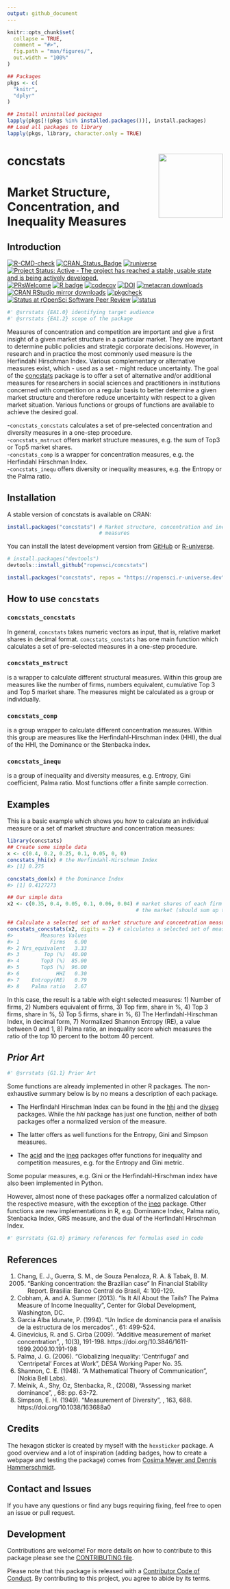 ```yaml
---
output: github_document
---
```


<!-- README.md is generated from README.Rmd. Please edit that file -->


```r
knitr::opts_chunk$set(
  collapse = TRUE,
  comment = "#>",
  fig.path = "man/figures/",
  out.width = "100%"
)
```

```R
## Packages
pkgs <- c(
  "knitr",
  "dplyr"
)

## Install uninstalled packages
lapply(pkgs[!(pkgs %in% installed.packages())], install.packages)
## Load all packages to library 
lapply(pkgs, library, character.only = TRUE)
```

# concstats <img src='man/figures/logo.png' align="right" height="150" style="float:right; height:150px;"/>

#  Market Structure, Concentration, and Inequality Measures

## Introduction

<!-- badges: start -->
[![R-CMD-check](https://github.com/ropensci/concstats/workflows/R-CMD-check/badge.svg)](https://github.com/ropensci/concstats/actions)
[![CRAN_Status_Badge](https://www.r-pkg.org/badges/version/concstats)](https://cran.r-project.org/package=concstats)
[![runiverse](https://ropensci.r-universe.dev/badges/concstats)](http://ropensci.r-universe.dev/ui/#package:concstats)
[![Project Status: Active - The project has reached a stable, usable state and is being actively developed.](https://www.repostatus.org/badges/latest/active.svg)](https://www.repostatus.org/#active)
[![PRsWelcome](https://img.shields.io/badge/PRs-welcome-brightgreen.svg?style=plastic)](https://github.com/ropensci/concstats/pulls)
[![R badge](https://img.shields.io/badge/Build%20with-♥%20and%20R-blue)](https://github.com/ropensci/concstats)
[![codecov](https://codecov.io/gh/ropensci/concstats/branch/master/graph/badge.svg?token=IG5NPEGK6J)](https://app.codecov.io/gh/ropensci/concstats)
[![DOI](https://zenodo.org/badge/DOI/10.5281/zenodo.6456536.svg)](https://doi.org/10.5281/zenodo.6456536)
[![metacran downloads](https://cranlogs.r-pkg.org/badges/concstats)](https://cran.r-project.org/package=concstats)
[![CRAN RStudio mirror downloads](https://cranlogs.r-pkg.org/badges/grand-total/concstats?color=blue)](https://r-pkg.org/pkg/concstats)
[![pkgcheck](https://github.com/ropensci/concstats/workflows/pkgcheck/badge.svg)](https://github.com/ropensci/concstats/actions?query=workflow%3Apkgcheck)
[![Status at rOpenSci Software Peer Review](https://badges.ropensci.org/559_status.svg)](https://github.com/ropensci/software-review/issues/559)
[![status](https://joss.theoj.org/papers/bca9a2ab9727d790c96b3229c384f5b0/status.svg)](https://joss.theoj.org/papers/bca9a2ab9727d790c96b3229c384f5b0)
<!-- badges: end -->

```r
#' @srrstats {EA1.0} identifying target audience
#' @srrstats {EA1.2} scope of the package
```
Measures of concentration and competition are important and give a first
insight of a given market structure in a particular market. They are important
to determine public policies and strategic corporate decisions.
However, in research and in practice the most commonly used measure is the
Herfindahl Hirschman Index. Various complementary or alternative measures exist,
which - used as a set - might reduce uncertainty. The goal of the
[concstats](https://cran.r-project.org/package=concstats)
package is to offer a set of alternative and/or additional measures for
researchers in social sciences and practitioners in institutions concerned with
competition on a regular basis to better determine a given market structure and
therefore reduce uncertainty with respect to a given market situation.
Various functions or groups of functions are available to achieve the desired
goal.

\-`concstats_concstats` calculates a set of pre-selected concentration and
diversity measures in a one-step procedure.  
\-`concstats_mstruct` offers market structure measures, e.g. the sum of Top3 or
Top5 market shares.  
\-`concstats_comp` is a wrapper for concentration measures, e.g. the Herfindahl
Hirschman Index.  
\-`concstats_inequ` offers diversity or inequality measures, e.g. the Entropy
or the Palma ratio.

## Installation

A stable version of concstats is available on CRAN:
```r
install.packages("concstats") # Market structure, concentration and inequality
                              # measures
```

You can install the latest development version from
[GitHub](https://github.com/ropensci/concstats) or [R-universe](http://ropensci.r-universe.dev/ui/#package:concstats).
```r
# install.packages("devtools")
devtools::install_github("ropensci/concstats")
```
```r
install.packages("concstats", repos = "https://ropensci.r-universe.dev")
```
## How to use `concstats`

### `concstats_concstats`

In general, `concstats` takes numeric vectors as input, that is, relative market
shares in decimal format. `concstats_constats` has one main function which
calculates a set of pre-selected measures in a one-step procedure.

### `concstats_mstruct`

is a wrapper to calculate different structural measures. Within this group are
measures like the number of firms, numbers equivalent, cumulative Top 3 and
Top 5 market share. The measures might be calculated as a group or individually.

### `concstats_comp`

is a group wrapper to calculate different concentration measures. Within this
group are measures like the Herfindahl-Hirschman index (HHI), the dual of the
HHI, the Dominance or the Stenbacka index.

### `concstats_inequ`

is a group of inequality and diversity measures, e.g. Entropy, Gini coefficient,
Palma ratio. Most functions offer a finite sample correction.

## Examples

This is a basic example which shows you how to calculate an individual
measure or a set of market structure and concentration measures:

```r
library(concstats)
## Create some simple data
x <- c(0.4, 0.2, 0.25, 0.1, 0.05, 0, 0)
concstats_hhi(x) # the Herfindahl-Hirschman Index
#> [1] 0.275

concstats_dom(x) # the Dominance Index
#> [1] 0.4127273

## Our simple data
x2 <- c(0.35, 0.4, 0.05, 0.1, 0.06, 0.04) # market shares of each firm in
                                          # the market (should sum up to 1)

## Calculate a selected set of market structure and concentration measures
concstats_concstats(x2, digits = 2) # calculates a selected set of measures
#>         Measures Values
#> 1          Firms   6.00
#> 2 Nrs_equivalent   3.33
#> 3        Top (%)  40.00
#> 4       Top3 (%)  85.00
#> 5       Top5 (%)  96.00
#> 6            HHI   0.30
#> 7    Entropy(RE)   0.79
#> 8    Palma ratio   2.67
```

In this case, the result is a table with eight selected measures: 1)
Number of firms, 2) Numbers equivalent of firms, 3) Top firm, share in
%, 4) Top 3 firms, share in %, 5) Top 5 firms, share in %, 6) The
Herfindahl-Hirschman Index, in decimal form, 7) Normalized Shannon Entropy (RE),
a value between 0 and 1, 8) Palma ratio, an inequality score which
measures the ratio of the top 10 percent to the bottom 40 percent.

## *Prior Art*
```r
#' @srrstats {G1.1} Prior Art
```
Some functions are already implemented in other R packages. The non-exhaustive
summary below is by no means a description of each package.

- The Herfindahl Hirschman Index can be found in the
[hhi](https://joss.theoj.org/papers/10.21105/joss.00828) and the
[divseg](https://github.com/christopherkenny/divseg) packages. While the *hhi*
package has just one function, neither of both packages offer a normalized
version of the measure.

- The latter offers as well functions for the Entropy, Gini and Simpson
measures.

- The [acid](https://cran.r-project.org/package=acid) and the
[ineq](https://cran.r-project.org/package=ineq) packages offer functions for
inequality and competition measures, e.g. for the Entropy and Gini metric.

Some popular measures, e.g. Gini or the Herfindahl-Hirschman index have also
been implemented in Python.

However, almost none of these packages offer a normalized calculation of the
respective measure, with the
exception of the [ineq](https://cran.r-project.org/package=ineq) package.
Other functions are new implementations in R, e.g. Dominance Index,
Palma ratio, Stenbacka Index, GRS measure, and the dual of the Herfindahl
Hirschman Index.

```r
#' @srrstats {G1.0} primary references for formulas used in code
```
## References

1.  Chang, E. J., Guerra, S. M., de Souza Penaloza, R. A. & Tabak, B. M.
    (2005) "Banking concentration: the Brazilian case" In Financial
    Stability Report. Brasilia: Banco Central do Brasil, 4: 109-129.
2.  Cobham, A. and A. Summer (2013). "Is It All About the Tails? The
    Palma Measure of Income Inequality", Center for Global Development,
    Washington, DC.
3.  Garcia Alba Idunate, P. (1994). "Un Indice de dominancia para el
    analisis de la estructura de los mercados". \emph{El Trimestre Economico},
    61: 499-524.
4.  Ginevicius, R. and S. Cirba (2009). "Additive measurement of market
    concentration", \emph{Journal of Business Economics and Management}, 10(3),
    191-198. https://doi.org/10.3846/1611-1699.2009.10.191-198
5.  Palma, J. G. (2006). "Globalizing Inequality: 'Centrifugal' and
    'Centripetal' Forces at Work", DESA Working Paper No. 35.
6.  Shannon, C. E. (1948). "A Mathematical Theory of Communication", \emph{The
    Bell System Technical Journal} (Nokia Bell Labs).
7.  Melnik, A., Shy, Oz, Stenbacka, R., (2008), "Assessing market dominance",
    \emph{Journal of Economic Behavior and Organization}, 68: pp. 63-72.
8.  Simpson, E. H. (1949). "Measurement of Diversity", \emph{Nature}, 163, 688.
    https://doi.org/10.1038/163688a0

## Credits

The hexagon sticker is created by myself with the `hexsticker` package.
A good overview and a lot of inspiration (adding badges, how to create a
webpage and testing the package) comes from [Cosima Meyer and Dennis
Hammerschmidt](https://www.mzes.uni-mannheim.de/socialsciencedatalab/article/r-package/).

## Contact and Issues

If you have any questions or find any bugs requiring fixing, feel free to open
an issue or pull request.

## Development

Contributions are welcome\! For more details on how to contribute to this
package please see the
[CONTRIBUTING file](https://docs.ropensci.org/concstats/CONTRIBUTING.html).

Please note that this package is released with a
[Contributor Code of Conduct](https://ropensci.org/code-of-conduct/).
By contributing to this project, you agree to abide by its terms.
